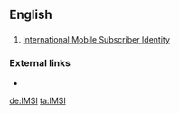 ==English==

==={{abbreviation}}===
{{en-abbr}}

# [[w:International Mobile Subscriber Identity|International Mobile Subscriber Identity]]

===External links===
* {{pedialite|International Mobile Subscriber Identity}}

[[de:IMSI]]
[[ta:IMSI]]